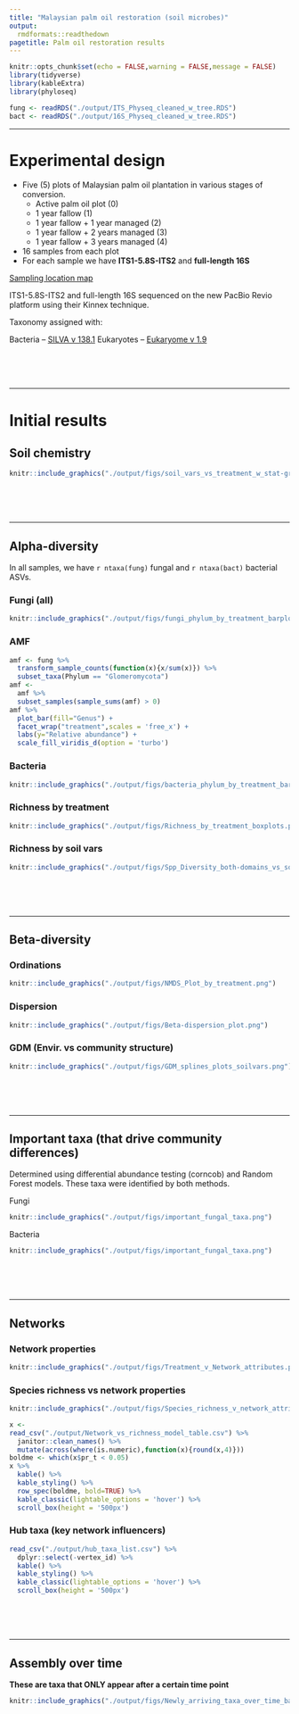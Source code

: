 ```yaml
---
title: "Malaysian palm oil restoration (soil microbes)"
output: 
  rmdformats::readthedown
pagetitle: Palm oil restoration results
---
```


```r
knitr::opts_chunk$set(echo = FALSE,warning = FALSE,message = FALSE)
library(tidyverse)
library(kableExtra)
library(phyloseq)

fung <- readRDS("./output/ITS_Physeq_cleaned_w_tree.RDS")
bact <- readRDS("./output/16S_Physeq_cleaned_w_tree.RDS")
```

___

# Experimental design

- Five (5) plots of Malaysian palm oil plantation in various stages of conversion.
    + Active palm oil plot (0)
    + 1 year fallow (1)
    + 1 year fallow + 1 year managed (2)
    + 1 year fallow + 2 years managed (3)
    + 1 year fallow + 3 years managed (4)
- 16 samples from each plot
- For each sample we have **ITS1-5.8S-ITS2** and **full-length 16S**

[Sampling location map](https://www.google.com/maps/d/u/0/viewer?mid=1Jje6npngtSd5nsdgyZiSPmr96sGx1B8&ll=1.6821708070124088%2C103.83712765626184&z=18){target="_blank"}

ITS1-5.8S-ITS2 and full-length 16S sequenced on the new PacBio Revio platform using their Kinnex technique. 

Taxonomy assigned with:

  Bacteria -- [SILVA v 138.1](https://www.arb-silva.de/documentation/release-1381/)
  Eukaryotes -- [Eukaryome v 1.9](https://eukaryome.org/)

<br><br><br>  

___

# Initial results


## Soil chemistry

```r
knitr::include_graphics("./output/figs/soil_vars_vs_treatment_w_stat-groups.png")
```

<br><br><br>

___

## Alpha-diversity

In all samples, we have ```r ntaxa(fung)``` fungal and ```r ntaxa(bact)``` bacterial ASVs.

### Fungi (all)
```r
knitr::include_graphics("./output/figs/fungi_phylum_by_treatment_barplot.png")
```

### AMF
```r
amf <- fung %>% 
  transform_sample_counts(function(x){x/sum(x)}) %>%
  subset_taxa(Phylum == "Glomeromycota")
amf <- 
  amf %>% 
  subset_samples(sample_sums(amf) > 0)
amf %>% 
  plot_bar(fill="Genus") +
  facet_wrap("treatment",scales = 'free_x') +
  labs(y="Relative abundance") +
  scale_fill_viridis_d(option = 'turbo')
```

### Bacteria
```r
knitr::include_graphics("./output/figs/bacteria_phylum_by_treatment_barplot.png")
```


### Richness by treatment
```r
knitr::include_graphics("./output/figs/Richness_by_treatment_boxplots.png")
```


### Richness by soil vars
```r
knitr::include_graphics("./output/figs/Spp_Diversity_both-domains_vs_soil_vars.png")
```

<br><br><br>

___

## Beta-diversity

### Ordinations
```r
knitr::include_graphics("./output/figs/NMDS_Plot_by_treatment.png")
```

### Dispersion
```r
knitr::include_graphics("./output/figs/Beta-dispersion_plot.png")
```

### GDM (Envir. vs community structure)
```r
knitr::include_graphics("./output/figs/GDM_splines_plots_soilvars.png")
```

<br><br><br>

___

## Important taxa (that drive community differences)

Determined using differential abundance testing (corncob) and Random Forest models. These taxa were identified by both methods.

Fungi
```r
knitr::include_graphics("./output/figs/important_fungal_taxa.png")
```

Bacteria
```r
knitr::include_graphics("./output/figs/important_fungal_taxa.png")
```


<br><br><br>

___


## Networks

### Network properties
```r
knitr::include_graphics("./output/figs/Treatment_v_Network_attributes.png")
```

### Species richness vs network properties
```r
knitr::include_graphics("./output/figs/Species_richness_v_network_attributes.png")
```


```r
x <- 
read_csv("./output/Network_vs_richness_model_table.csv") %>% 
  janitor::clean_names() %>% 
  mutate(across(where(is.numeric),function(x){round(x,4)}))
boldme <- which(x$pr_t < 0.05)
x %>% 
  kable() %>% 
  kable_styling() %>% 
  row_spec(boldme, bold=TRUE) %>% 
  kable_classic(lightable_options = 'hover') %>% 
  scroll_box(height = '500px')
```

### Hub taxa (key network influencers)
```r
read_csv("./output/hub_taxa_list.csv") %>% 
  dplyr::select(-vertex_id) %>% 
  kable() %>% 
  kable_styling() %>% 
  kable_classic(lightable_options = 'hover') %>% 
  scroll_box(height = '500px')

```

<br><br><br>

___

## Assembly over time

**These are taxa that ONLY appear after a certain time point**
<br>
```r
knitr::include_graphics("./output/figs/Newly_arriving_taxa_over_time_bact_and_fung.png")

```

